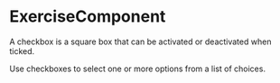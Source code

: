 

<Meta component={ExerciseComponent} title="Lessons/07 - Higher Order Components Pattern 🚧/Exercise" />

# ExerciseComponent

A checkbox is a square box that can be activated or deactivated when ticked. 

Use checkboxes to select one or more options from a list of choices.
